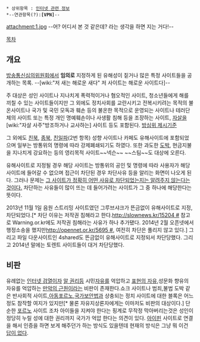  * 상위항목 : [[인터넷 관련 정보]]
 *--연관항목(?):'''[VPN]'''--

attachment:1.jpg
--어? 어디서 본 것 같은데? 라는 생각을 하면 지는 거다!--

[[목차]]
== 개요 ==
[[방송통신심의위원회]]에서 '''임의로''' 지정하게 된 유해성이 짙거나 많은 특정 사이트들을 공개하는 목록. --[wiki:"저 새는 해로운 새다" 저 사이트는 해로운 사이트다]--

주 대상은 성인 사이트나 지나치게 폭력적이거나 혐오적인 사이트, 청소년들에게 해를 끼칠 수 있는 사이트들이지만 그 외에도 정치사회를 교란시키고 전복시키려는 목적의 불온사이트나 국가 및 국민 모독과 훼손 등의 불온한 목적으로 운영되는 사이트나 테러단체의 사이트 또는 특정 개인 명예훼손이나 사생활 침해 등을 조장하는 사이트, [[자살]]을 [wiki:"자살 사주"방조하거나 교사하는] 사이트 등도 포함된다. [http://www.singo.or.kr/01_report/UseInfo.php 방심위 제시기준]

그 외에도 [[친북]], [[종북]], [[친일파]](2번 항목) 성향 사이트나 카페도 유해사이트에 포함되었으며 일부는 방통위의 명령에 따라 강제폐쇄되기도 하였다. 또한 과도한 [[도박]], 현금지불을 지나치게 강요하는 등의 영리목적 사이트~~넥슨~~ ~~스팀~~도 대상에 오른다.

유해사이트로 지정될 경우 해당 사이트는 방통위의 공인 및 명령에 따라 사용자가 해당 사이트에 들어갈 수 없으며 접근이 차단된 경우 차단사유 등을 알리는 화면이 나오게 된다. 그러나 문제는 [[안알랴줌|그 사이트가 정확히 어떤 사유로 차단되었는지는 알려주지 않는다는 것이다.]] 차단하는 사유들이 많이 뜨는 데 들어가려는 사이트가 그 중 하나에 해당한다는 뜻이다.

2013년 11월 1일 음원 스트리밍 사이트였던 그루브샤크가 뜬금없이 유해사이트로 지정, 차단되었다.[* 차단 이유는 저작권 침해라고 한다.[[http://slownews.kr/15204 #]] 참고로 Warning.or.kr에도 저작권 침해라는 사유가 하나 추가됐다. 2014년 2월 오픈넷에서 행정소송을 했지만[[http://opennet.or.kr/5695 #]], 여전히 차단은 풀리지 않고 있다.] 그리고 파일 다운사이트인 4shared도 뜬금없이 유해사이트로 지정되서 차단당했다. 그리고 2014년 말에는 토렌트 사이트들이 대거 차단당했다.


== 비판 ==
유례없는 [[인터넷 검열]]이자 [[알 권리]]등 시민[[자유]]를 억압하고 [[표현의 자유]],성문화 향유의 자유를 억압하는 [[만악의 근원]]이라는 비판이 존재한다.쇼크 사이트나 범죄,불법 도박 같은 반사회적 사이트,[[아동포르노]],[[국가보안법]]과 상충되는 정치 사이트에 대한 블록은 어느정도 참작할 여지가 있지만[* 물론 자유지상론자에게는 이마저도 비판의 대상이다.] 단순한 [[포르노]] 사이트 조차 아이들을 지켜야 한다는 핑계로 무작정 막아버리는것은 성인이 정당히 누릴 성에 대한 권리까지 국가가 억압 한다는 의견이 있다. [[아이핀]] 사이트로 연결을 해서 인증을 하면 보게 해주던가 하는 방식도 있을텐데 현재의 방식은 그냥 뭐 이건 [[답이 없다]]. 


